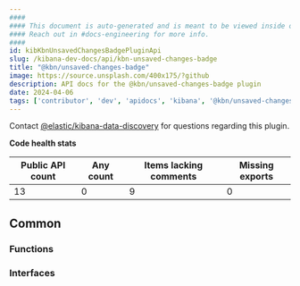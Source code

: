 ```yaml
---
####
#### This document is auto-generated and is meant to be viewed inside our experimental, new docs system.
#### Reach out in #docs-engineering for more info.
####
id: kibKbnUnsavedChangesBadgePluginApi
slug: /kibana-dev-docs/api/kbn-unsaved-changes-badge
title: "@kbn/unsaved-changes-badge"
image: https://source.unsplash.com/400x175/?github
description: API docs for the @kbn/unsaved-changes-badge plugin
date: 2024-04-06
tags: ['contributor', 'dev', 'apidocs', 'kibana', '@kbn/unsaved-changes-badge']
---
```




Contact [@elastic/kibana-data-discovery](https://github.com/orgs/elastic/teams/kibana-data-discovery) for questions regarding this plugin.

**Code health stats**

| Public API count  | Any count | Items lacking comments | Missing exports |
|-------------------|-----------|------------------------|-----------------|
| 13 | 0 | 9 | 0 |

## Common

### Functions
<DocDefinitionList data={kbnUnsavedChangesBadgeObj.common.functions}/>

### Interfaces
<DocDefinitionList data={kbnUnsavedChangesBadgeObj.common.interfaces}/>


